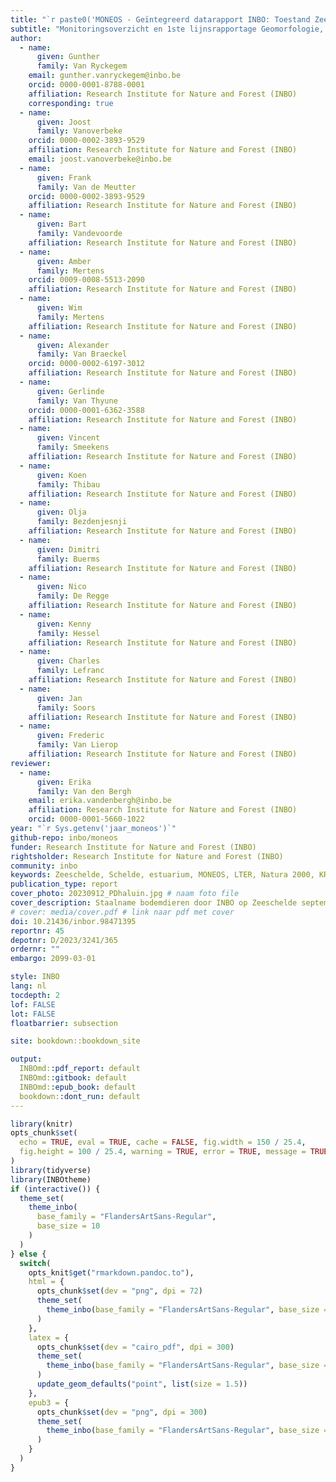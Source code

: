 ```yaml
--- 
title: "`r paste0('MONEOS - Geïntegreerd datarapport INBO: Toestand Zeeschelde ', as.numeric(Sys.getenv('jaar_moneos'))-1)`"
subtitle: "Monitoringsoverzicht en 1ste lijnsrapportage Geomorfologie, diversiteit Habitats en diversiteit Soorten"
author: 
  - name: 
      given: Gunther
      family: Van Ryckegem
    email: gunther.vanryckegem@inbo.be 
    orcid: 0000-0001-8788-0001
    affiliation: Research Institute for Nature and Forest (INBO)
    corresponding: true
  - name: 
      given: Joost
      family: Vanoverbeke
    orcid: 0000-0002-3893-9529
    affiliation: Research Institute for Nature and Forest (INBO)
    email: joost.vanoverbeke@inbo.be
  - name: 
      given: Frank
      family: Van de Meutter
    orcid: 0000-0002-3893-9529
    affiliation: Research Institute for Nature and Forest (INBO)
  - name: 
      given: Bart 
      family: Vandevoorde
    affiliation: Research Institute for Nature and Forest (INBO)
  - name: 
      given: Amber
      family: Mertens
    orcid: 0009-0008-5513-2090
    affiliation: Research Institute for Nature and Forest (INBO)
  - name: 
      given: Wim
      family: Mertens
    affiliation: Research Institute for Nature and Forest (INBO)
  - name: 
      given: Alexander
      family: Van Braeckel
    orcid: 0000-0002-6197-3012
    affiliation: Research Institute for Nature and Forest (INBO)
  - name: 
      given: Gerlinde
      family: Van Thyune
    orcid: 0000-0001-6362-3588
    affiliation: Research Institute for Nature and Forest (INBO)
  - name: 
      given: Vincent
      family: Smeekens
    affiliation: Research Institute for Nature and Forest (INBO)
  - name: 
      given: Koen
      family: Thibau
    affiliation: Research Institute for Nature and Forest (INBO)
  - name: 
      given: Olja
      family: Bezdenjesnji
    affiliation: Research Institute for Nature and Forest (INBO)
  - name: 
      given: Dimitri
      family: Buerms
    affiliation: Research Institute for Nature and Forest (INBO)
  - name: 
      given: Nico
      family: De Regge
    affiliation: Research Institute for Nature and Forest (INBO)
  - name: 
      given: Kenny
      family: Hessel
    affiliation: Research Institute for Nature and Forest (INBO)
  - name: 
      given: Charles
      family: Lefranc
    affiliation: Research Institute for Nature and Forest (INBO)
  - name: 
      given: Jan
      family: Soors
    affiliation: Research Institute for Nature and Forest (INBO)
  - name: 
      given: Frederic
      family: Van Lierop
    affiliation: Research Institute for Nature and Forest (INBO)
reviewer:
  - name:
      given: Erika
      family: Van den Bergh
    email: erika.vandenbergh@inbo.be
    affiliation: Research Institute for Nature and Forest (INBO)
    orcid: 0000-0001-5660-1022
year: "`r Sys.getenv('jaar_moneos')`"
github-repo: inbo/moneos
funder: Research Institute for Nature and Forest (INBO) 
rightsholder: Research Institute for Nature and Forest (INBO)
community: inbo
keywords: Zeeschelde, Schelde, estuarium, MONEOS, LTER, Natura 2000, KRW
publication_type: report
cover_photo: 20230912_PDhaluin.jpg # naam foto file
cover_description: Staalname bodemdieren door INBO op Zeeschelde september 2023 (foto door Pieter Dhaluin)
# cover: media/cover.pdf # link naar pdf met cover
doi: 10.21436/inbor.98471395
reportnr: 45
depotnr: D/2023/3241/365
ordernr: ""
embargo: 2099-03-01

style: INBO
lang: nl
tocdepth: 2
lof: FALSE
lot: FALSE
floatbarrier: subsection

site: bookdown::bookdown_site

output:
  INBOmd::pdf_report: default
  INBOmd::gitbook: default
  INBOmd::epub_book: default
  bookdown::dont_run: default
---
```


```r
library(knitr)
opts_chunk$set(
  echo = TRUE, eval = TRUE, cache = FALSE, fig.width = 150 / 25.4,
  fig.height = 100 / 25.4, warning = TRUE, error = TRUE, message = TRUE
)
library(tidyverse)
library(INBOtheme)
if (interactive()) {
  theme_set(
    theme_inbo(
      base_family = "FlandersArtSans-Regular",
      base_size = 10
    )
  )
} else {
  switch(
    opts_knit$get("rmarkdown.pandoc.to"),
    html = {
      opts_chunk$set(dev = "png", dpi = 72)
      theme_set(
        theme_inbo(base_family = "FlandersArtSans-Regular", base_size = 12)
      )
    },
    latex = {
      opts_chunk$set(dev = "cairo_pdf", dpi = 300)
      theme_set(
        theme_inbo(base_family = "FlandersArtSans-Regular", base_size = 9)
      )
      update_geom_defaults("point", list(size = 1.5))
    },
    epub3 = {
      opts_chunk$set(dev = "png", dpi = 300)
      theme_set(
        theme_inbo(base_family = "FlandersArtSans-Regular", base_size = 12)
      )
    }
  )
}

```
